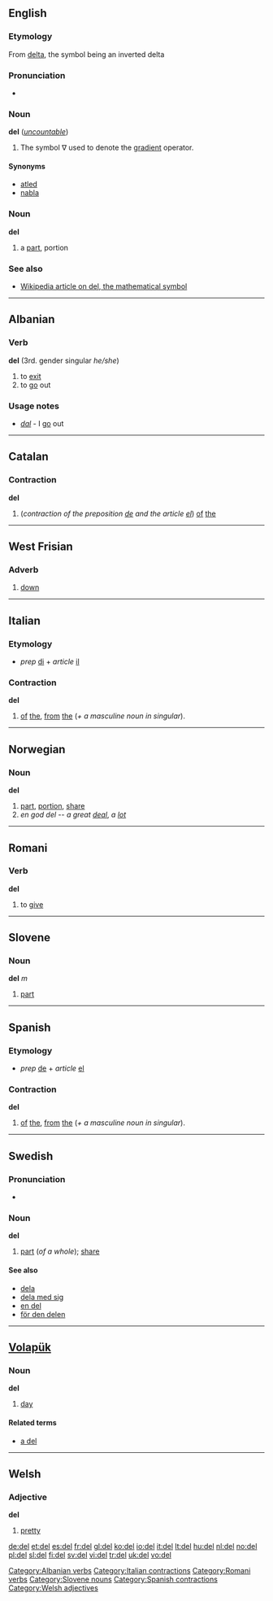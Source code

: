{{see|Del}}
==English==

===Etymology===
From [[delta]], the symbol being an inverted delta

===Pronunciation===
*{{audio|en-us-del.ogg|Audio (US)}}


===Noun===
'''del''' (''[[uncountable]]'')

# {{vector}} The symbol &nabla; used to denote the [[gradient]] operator.

====Synonyms====
*[[atled]]
*[[nabla]]

===Noun===
'''del'''

# {{obsolete}} a [[part]], portion

===See also===
*[[w:del|Wikipedia article on del, the mathematical symbol]]

----

==Albanian==

===Verb===
'''del''' (3rd. gender singular ''he/she'')
# to [[exit]]
# to [[go]] out

===Usage notes===
* ''[[dal]]'' - I [[go]] out

[[Category:Albanian verbs]]

----

==Catalan==

===Contraction===
'''del'''

# (''contraction of the preposition [[de#Catalan|de]] and the article [[el#Catalan|el]]'') [[of]] [[the]]

----

==West Frisian==
===Adverb===
{{infl|fy|adverb}}

# [[down]]

----

==Italian==

===Etymology===
*''prep'' [[di#Italian|di]] + ''article'' [[il#Italian|il]]

===Contraction===
'''del'''

# [[of]] [[the]], [[from]] [[the]] (''+ a masculine noun in singular'').

[[Category:Italian contractions]]

----

==Norwegian==

===Noun===
'''del'''

# [[part]], [[portion]], [[share]]
# ''en god del'' -- ''a great [[deal]]'', ''a [[lot]]''

----

==Romani==

===Verb===
'''del'''

# to [[give]]

[[Category:Romani verbs]]

----

==Slovene==

===Noun===
'''del''' ''m''

# [[part]]

[[Category:Slovene nouns]]

----

==Spanish==

===Etymology===
*''prep'' [[de#Spanish|de]] + ''article'' [[el#Spanish|el]]

===Contraction===
'''del'''

#  [[of]] [[the]], [[from]] [[the]] (''+ a masculine noun in singular'').

[[Category:Spanish contractions]]

----

==Swedish==

===Pronunciation===
*{{audio|Sv-del.ogg|audio}}

===Noun===
'''del''' {{c}}
{{sv-noun-reg-ar}}

# [[part]] (''of a whole''); [[share]]

====See also====
*[[dela]]
*[[dela med sig]]
*[[en del]]
*[[för den delen]]

----

==[[Volapük]]==

===Noun===
'''del'''

# [[day]]

====Related terms====
*[[a del]]<!--per day-->

----
==Welsh==

===Adjective===
'''del'''

# [[pretty]]

[[Category:Welsh adjectives]]

[[de:del]]
[[et:del]]
[[es:del]]
[[fr:del]]
[[gl:del]]
[[ko:del]]
[[io:del]]
[[it:del]]
[[lt:del]]
[[hu:del]]
[[nl:del]]
[[no:del]]
[[pl:del]]
[[sl:del]]
[[fi:del]]
[[sv:del]]
[[vi:del]]
[[tr:del]]
[[uk:del]]
[[vo:del]]